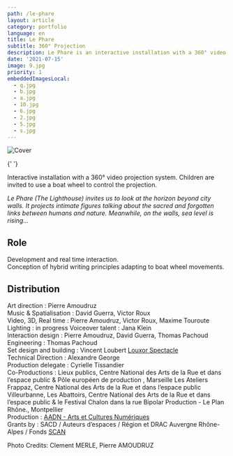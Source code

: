 ```yaml
---
path: /le-phare
layout: article
category: portfolio
language: en
title: Le Phare
subtitle: 360° Projection
description: Le Phare is an interactive installation with a 360° video projection system. Children are invited to use a boat wheel to control the projection.
date: '2021-07-15'
image: 9.jpg
priority: 1
embeddedImagesLocal:
  - q.jpg
  - b.jpg
  - a.jpg
  - 10.jpg
  - 6.jpg
  - 2.jpg
  - 5.jpg
  - s.jpg
---
```


![Cover](9.jpg)

<ImageGrid props={props} />{' '}



Interactive installation with a 360° video projection system. Children are invited to use a boat wheel to control the projection.

_Le Phare (The Lighthouse) invites us to look at the horizon beyond city walls. It projects intimate figures talking about the sacred and forgotten links between humans and nature. Meanwhile, on the walls, sea level is rising..._

## Role

Development and real time interaction.  
Conception of hybrid writing principles adapting to boat wheel movements.

## Distribution

Art direction : Pierre Amoudruz  
Music & Spatialisation : David Guerra, Victor Roux  
Video, 3D, Real time : Pierre Amoudruz, Victor Roux, Maxime Touroute  
Lighting : in progress
Voiceover talent : Jana Klein  
Interaction design : Pierre Amoudruz, David Guerra, Thomas Pachoud  
Engineering : Thomas Pachoud  
Set design and building : Vincent Loubert [Louxor Spectacle](https://www.louxorspectacle.com/)  
Technical Direction : Alexandre George  
Production delegate : Cyrielle Tissandier  
Co-Productions : Lieux publics, Centre National des Arts de la Rue et dans l’espace public & Pôle européen de production , Marseille Les Ateliers Frappaz, Centre National des Arts de la Rue et dans l’espace public Villeurbanne, Les Abattoirs, Centre National des Arts de la Rue et dans l’espace public & le Festival Chalon dans la rue Bipolar Production - Le Plan Rhône., Montpellier  
Production : [AADN - Arts et Cultures Numériques](https://aadn.org/)  
Grants by : SACD / Auteurs d’espaces / Région et DRAC Auvergne Rhône-Alpes / Fonds [SCAN](https://www.auvergnerhonealpes.fr/aide/2/89-fonds-de-soutien-a-la-creation-artistique-numerique-fonds-scan-culture-patrimoine.htm)


Photo Credits: Clement MERLE, Pierre AMOUDRUZ